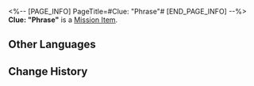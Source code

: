 <%-- [PAGE_INFO]
PageTitle=#Clue: "Phrase"#
[END_PAGE_INFO] --%>
{{Item Infobox
|id          = 140327
|image       = Item Clue- Phrase.png
|type        = Mission Item
|invCategory = Missions
|rarity      = 3
|effect      = 
|description = Wen Shiling said Adler kept muttering the word "phrase" before he disappeared. Is it possible that it was some other word with a similar pronunciation?
}}
'''Clue: "Phrase"''' is a [[Mission Item]].

==Other Languages==
{{Other Languages
|en   = Clue: "Phrase"
|zhs  = 线索信息·“香味”
|zht  = 線索資訊•「香味」
|ja   = 手がかり・「イソウ？」
|ko   = 단서 정보•'이상'
|es   = Pista: "Frase"
|fr   = Indice : « Phrase »
|ru   = Улика: «Фразовое»
|th   = เบาะแส: "หมีติ"
|vi   = Thông Tin Mấu Chốt - Ma Bóng
|de   = Hinweis: „Duft“
|id   = Petunjuk: "Frasa"
|pt   = Pista: "Frase"
}}

==Change History==
{{Change History|1.6}}
